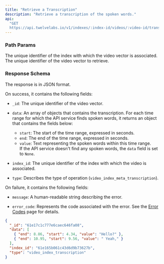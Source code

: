 ```yaml
---
title: "Retrieve a Transcription"
description: "Retrieve a transcription of the spoken words."
api:
  "GET
  https://api.twelvelabs.io/v1/indexes/:index-id/videos/:video-id/transcription"
---
```


### Path Params

<ParamField path="index-id" type="string" required>
  The unique identifier of the index with which the video vector is associated.
</ParamField>

<ParamField path="video-id" type="string" required>
  The unique identifier of the video vector to retrieve.
</ParamField>

### Response Schema

The response is in JSON format.

On success, it contains the following fields:

- `_id`: The unique identifier of the video vector.

- `data`: An array of objects that contains the transcription. For each time
  range for which the API service finds spoken words, it returns an object that
  contains the fields below:

  - `start`: The start of the time range, expressed in seconds.
  - `end`: The end of the time range, expressed in seconds.
  - `value`: Text representing the spoken words within this time range.  
    If the API service doesn't find any spoken words, the `data` field is set to
    `None`.

- `index_id`: The unique identifier of the index with which the video is
  associated.

- `type`: Describes the type of operation (`video_index_meta_transcription`).

On failure, it contains the following fields:

- `message`: A human-readable string describing the error.

- `error_code`: Represents the code associated with the error. See the
  [Error Codes](/reference/api-reference/error-codes) page for details.

<ResponseExample>

```json
{
  "_id": "61e17c1c777e6caec646fa08",
  "data": [
    { "end": 8.86, "start": 4.34, "value": "Hello?" },
    { "end": 10.95, "start": 9.56, "value": " Yeah," }
  ],
  "index_id": "61e165b061c43d6d9b73627b",
  "type": "video_index_transcription"
}
```

</ResponseExample>
